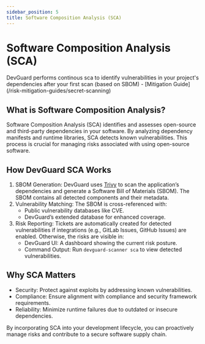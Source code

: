 ```yaml
---
sidebar_position: 5
title: Software Composition Analysis (SCA)
---
```


# Software Composition Analysis (SCA)

<Callout type="info" emoji="ℹ️">
  DevGuard performs continous sca to identify vulnerabilities in your project's dependencies after your first scan (based on SBOM) - [Mitigation Guide](/risk-mitigation-guides/secret-scanning)
</Callout>

## What is Software Composition Analysis?

Software Composition Analysis (SCA) identifies and assesses open-source and third-party dependencies in your software. By analyzing dependency manifests and runtime libraries, SCA detects known vulnerabilities. This process is crucial for managing risks associated with using open-source software.

## How DevGuard SCA Works

1.	SBOM Generation: DevGuard uses [Trivy](https://github.com/aquasecurity/trivy) to scan the application’s dependencies and generate a Software Bill of Materials (SBOM). The SBOM contains all detected components and their metadata.
2.	Vulnerability Matching:
    The SBOM is cross-referenced with:
    - Public vulnerability databases like CVE.
    - DevGuard’s extended database for enhanced coverage.
3.	Risk Reporting: Tickets are automatically created for detected vulnerabilities if integrations (e.g., GitLab Issues, GitHub Issues) are enabled. Otherwise, the risks are visible in:
    - DevGuard UI: A dashboard showing the current risk posture.
    - Command Output: Run `devguard-scanner sca` to view detected vulnerabilities.

## Why SCA Matters

- Security: Protect against exploits by addressing known vulnerabilities.
- Compliance: Ensure alignment with compliance and security framework requirements.
- Reliability: Minimize runtime failures due to outdated or insecure dependencies.

By incorporating SCA into your development lifecycle, you can proactively manage risks and contribute to a secure software supply chain.